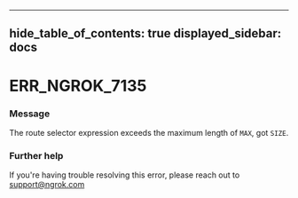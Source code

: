 

---
hide_table_of_contents: true
displayed_sidebar: docs
---


# ERR_NGROK_7135

### Message
The route selector expression exceeds the maximum length of `MAX`, got `SIZE`.

<ErrorDetails error="err_ngrok_7135" />



### Further help
If you're having trouble resolving this error, please reach out to [support@ngrok.com](mailto:support@ngrok.com?subject=Help%20with%20ERR_NGROK_7135)

